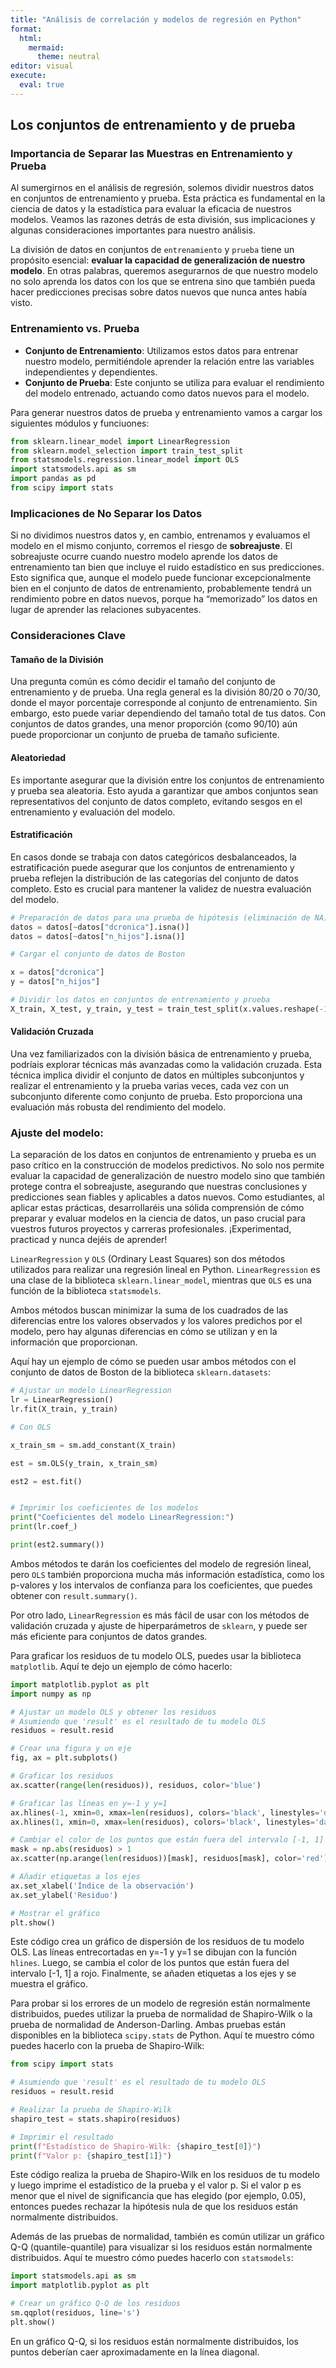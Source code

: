 ```yaml
---
title: "Análisis de correlación y modelos de regresión en Python"
format: 
  html:
    mermaid:
      theme: neutral
editor: visual
execute: 
  eval: true
---
```



## Los conjuntos de entrenamiento y de prueba

### Importancia de Separar las Muestras en Entrenamiento y Prueba

Al sumergirnos en el análisis de regresión, solemos dividir nuestros datos en conjuntos de entrenamiento y prueba. Esta práctica es fundamental en la ciencia de datos y la estadística para evaluar la eficacia de nuestros modelos. Veamos las razones detrás de esta división, sus implicaciones y algunas consideraciones importantes para nuestro análisis.

La división de datos en conjuntos de `entrenamiento` y `prueba` tiene un propósito esencial: **evaluar la capacidad de generalización de nuestro modelo**. En otras palabras, queremos asegurarnos de que nuestro modelo no solo aprenda los datos con los que se entrena sino que también pueda hacer predicciones precisas sobre datos nuevos que nunca antes había visto.

### Entrenamiento vs. Prueba

-   **Conjunto de Entrenamiento**: Utilizamos estos datos para entrenar nuestro modelo, permitiéndole aprender la relación entre las variables independientes y dependientes.
-   **Conjunto de Prueba**: Este conjunto se utiliza para evaluar el rendimiento del modelo entrenado, actuando como datos nuevos para el modelo.

Para generar nuestros datos de prueba y entrenamiento vamos a cargar los siguientes módulos y funciuones:

```python
from sklearn.linear_model import LinearRegression
from sklearn.model_selection import train_test_split
from statsmodels.regression.linear_model import OLS
import statsmodels.api as sm
import pandas as pd
from scipy import stats
```

### Implicaciones de No Separar los Datos

Si no dividimos nuestros datos y, en cambio, entrenamos y evaluamos el modelo en el mismo conjunto, corremos el riesgo de **sobreajuste**. El sobreajuste ocurre cuando nuestro modelo aprende los datos de entrenamiento tan bien que incluye el ruido estadístico en sus predicciones. Esto significa que, aunque el modelo puede funcionar excepcionalmente bien en el conjunto de datos de entrenamiento, probablemente tendrá un rendimiento pobre en datos nuevos, porque ha "memorizado" los datos en lugar de aprender las relaciones subyacentes.

### Consideraciones Clave

#### Tamaño de la División

Una pregunta común es cómo decidir el tamaño del conjunto de entrenamiento y de prueba. Una regla general es la división 80/20 o 70/30, donde el mayor porcentaje corresponde al conjunto de entrenamiento. Sin embargo, esto puede variar dependiendo del tamaño total de tus datos. Con conjuntos de datos grandes, una menor proporción (como 90/10) aún puede proporcionar un conjunto de prueba de tamaño suficiente.

#### Aleatoriedad

Es importante asegurar que la división entre los conjuntos de entrenamiento y prueba sea aleatoria. Esto ayuda a garantizar que ambos conjuntos sean representativos del conjunto de datos completo, evitando sesgos en el entrenamiento y evaluación del modelo.

#### Estratificación

En casos donde se trabaja con datos categóricos desbalanceados, la estratificación puede asegurar que los conjuntos de entrenamiento y prueba reflejen la distribución de las categorías del conjunto de datos completo. Esto es crucial para mantener la validez de nuestra evaluación del modelo.

```python

# Preparación de datos para una prueba de hipótesis (eliminación de NA)
datos = datos[~datos["dcronica"].isna()]
datos = datos[~datos["n_hijos"].isna()]

# Cargar el conjunto de datos de Boston

x = datos["dcronica"]
y = datos["n_hijos"]

# Dividir los datos en conjuntos de entrenamiento y prueba
X_train, X_test, y_train, y_test = train_test_split(x.values.reshape(-1, 1), y.values, test_size=0.2, random_state=42)
```

#### Validación Cruzada

Una vez familiarizados con la división básica de entrenamiento y prueba, podríais explorar técnicas más avanzadas como la validación cruzada. Esta técnica implica dividir el conjunto de datos en múltiples subconjuntos y realizar el entrenamiento y la prueba varias veces, cada vez con un subconjunto diferente como conjunto de prueba. Esto proporciona una evaluación más robusta del rendimiento del modelo.

### Ajuste del modelo:

La separación de los datos en conjuntos de entrenamiento y prueba es un paso crítico en la construcción de modelos predictivos. No solo nos permite evaluar la capacidad de generalización de nuestro modelo sino que también protege contra el sobreajuste, asegurando que nuestras conclusiones y predicciones sean fiables y aplicables a datos nuevos. Como estudiantes, al aplicar estas prácticas, desarrollaréis una sólida comprensión de cómo preparar y evaluar modelos en la ciencia de datos, un paso crucial para vuestros futuros proyectos y carreras profesionales. ¡Experimentad, practicad y nunca dejéis de aprender!

`LinearRegression` y `OLS` (Ordinary Least Squares) son dos métodos utilizados para realizar una regresión lineal en Python. `LinearRegression` es una clase de la biblioteca `sklearn.linear_model`, mientras que `OLS` es una función de la biblioteca `statsmodels`.

Ambos métodos buscan minimizar la suma de los cuadrados de las diferencias entre los valores observados y los valores predichos por el modelo, pero hay algunas diferencias en cómo se utilizan y en la información que proporcionan.

Aquí hay un ejemplo de cómo se pueden usar ambos métodos con el conjunto de datos de Boston de la biblioteca `sklearn.datasets`:

```python
# Ajustar un modelo LinearRegression
lr = LinearRegression()
lr.fit(X_train, y_train)

# Con OLS

x_train_sm = sm.add_constant(X_train)

est = sm.OLS(y_train, x_train_sm)

est2 = est.fit()


# Imprimir los coeficientes de los modelos
print("Coeficientes del modelo LinearRegression:")
print(lr.coef_)

print(est2.summary())

```

Ambos métodos te darán los coeficientes del modelo de regresión lineal, pero `OLS` también proporciona mucha más información estadística, como los p-valores y los intervalos de confianza para los coeficientes, que puedes obtener con `result.summary()`.

Por otro lado, `LinearRegression` es más fácil de usar con los métodos de validación cruzada y ajuste de hiperparámetros de `sklearn`, y puede ser más eficiente para conjuntos de datos grandes.

Para graficar los residuos de tu modelo OLS, puedes usar la biblioteca `matplotlib`. Aquí te dejo un ejemplo de cómo hacerlo:

``` python
import matplotlib.pyplot as plt
import numpy as np

# Ajustar un modelo OLS y obtener los residuos
# Asumiendo que 'result' es el resultado de tu modelo OLS
residuos = result.resid

# Crear una figura y un eje
fig, ax = plt.subplots()

# Graficar los residuos
ax.scatter(range(len(residuos)), residuos, color='blue')

# Graficar las líneas en y=-1 y y=1
ax.hlines(-1, xmin=0, xmax=len(residuos), colors='black', linestyles='dashed')
ax.hlines(1, xmin=0, xmax=len(residuos), colors='black', linestyles='dashed')

# Cambiar el color de los puntos que están fuera del intervalo [-1, 1] a rojo
mask = np.abs(residuos) > 1
ax.scatter(np.arange(len(residuos))[mask], residuos[mask], color='red')

# Añadir etiquetas a los ejes
ax.set_xlabel('Índice de la observación')
ax.set_ylabel('Residuo')

# Mostrar el gráfico
plt.show()
```

Este código crea un gráfico de dispersión de los residuos de tu modelo OLS. Las líneas entrecortadas en y=-1 y y=1 se dibujan con la función `hlines`. Luego, se cambia el color de los puntos que están fuera del intervalo \[-1, 1\] a rojo. Finalmente, se añaden etiquetas a los ejes y se muestra el gráfico.

Para probar si los errores de un modelo de regresión están normalmente distribuidos, puedes utilizar la prueba de normalidad de Shapiro-Wilk o la prueba de normalidad de Anderson-Darling. Ambas pruebas están disponibles en la biblioteca `scipy.stats` de Python. Aquí te muestro cómo puedes hacerlo con la prueba de Shapiro-Wilk:

``` python
from scipy import stats

# Asumiendo que 'result' es el resultado de tu modelo OLS
residuos = result.resid

# Realizar la prueba de Shapiro-Wilk
shapiro_test = stats.shapiro(residuos)

# Imprimir el resultado
print(f"Estadístico de Shapiro-Wilk: {shapiro_test[0]}")
print(f"Valor p: {shapiro_test[1]}")
```

Este código realiza la prueba de Shapiro-Wilk en los residuos de tu modelo y luego imprime el estadístico de la prueba y el valor p. Si el valor p es menor que el nivel de significancia que has elegido (por ejemplo, 0.05), entonces puedes rechazar la hipótesis nula de que los residuos están normalmente distribuidos.

Además de las pruebas de normalidad, también es común utilizar un gráfico Q-Q (quantile-quantile) para visualizar si los residuos están normalmente distribuidos. Aquí te muestro cómo puedes hacerlo con `statsmodels`:

``` python
import statsmodels.api as sm
import matplotlib.pyplot as plt

# Crear un gráfico Q-Q de los residuos
sm.qqplot(residuos, line='s')
plt.show()
```

En un gráfico Q-Q, si los residuos están normalmente distribuidos, los puntos deberían caer aproximadamente en la línea diagonal.